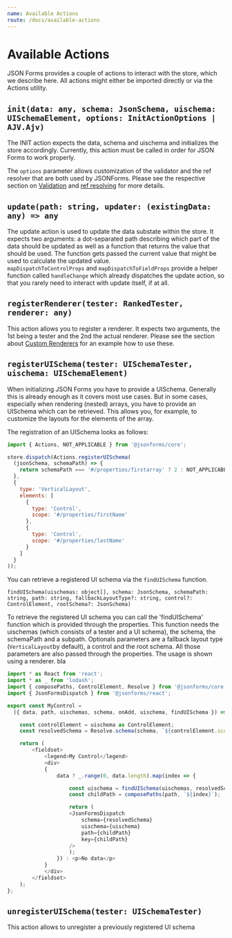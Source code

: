 ```yaml
---
name: Available Actions
route: /docs/available-actions
---
```



# Available Actions

JSON Forms provides a couple of actions to interact with the store, which we describe here. All actions might either be imported directly or via the Actions utility.

## `init(data: any, schema: JsonSchema, uischema: UISchemaElement, options: InitActionOptions | AJV.Ajv)` 

<ApiLink link='/public/api/core/interfaces/initaction.html' title='API' /> 

The INIT action expects the data, schema and uischema and initializes the store accordingly. Currently, this action must be called in order for JSON Forms to work properly.

The `options` parameter allows customization of the validator and the ref resolver that are both used by JSONForms.
Please see the respective section on [Validation](/docs/validation) and [ref resolving](/docs/ref-resolving) for more details.

## `update(path: string, updater: (existingData: any) => any` 

<ApiLink link='/public/api/core/interfaces/updateaction.html' title='API' /> 

The update action is used to update the data substate within the store. 
It expects two arguments: a dot-separated path describing which part of the data should be updated as well as a function that returns the value that should be used. 
The function gets passed the current value that might be used to calculate the updated value.  
`mapDispatchToControlProps` and  `mapDispatchToFieldProps`  provide a helper function called `handleChange` which already dispatches the update action,
 so that you rarely need to interact with update itself, if at all.

## `registerRenderer(tester: RankedTester, renderer: any)` 

<ApiLink link='/public/api/core/interfaces/addrendereraction.html' title='API' /> 

This action allows you to register a renderer. It expects two arguments, the 1st being a tester and the 2nd the actual renderer. 
Please see the section about [Custom Renderers](/docs/custom-renderers) for an example how to use these.

## `registerUISchema(tester: UISchemaTester, uischema: UISchemaElement)`

<ApiLink link='/public/api/core/interfaces/adduischemaaction.html' title='API' /> 

When initializing JSON Forms you have to provide a UISchema. Generally this is already enough as it covers most use cases. 
But in some cases, especially when rendering (nested) arrays, you have to provide an UISchema which can be retrieved.
This allows you, for example, to customize the layouts for the elements of the array.

The registration of an UISchema looks as follows:

```javascript
import { Actions, NOT_APPLICABLE } from '@jsonforms/core';

store.dispatch(Actions.registerUISchema(
  (jsonSchema, schemaPath) => {
    return schemaPath === '#/properties/firstarray' ? 2 : NOT_APPLICABLE;
  },
  {
    type: 'VerticalLayout',
    elements: [
      {
        type: 'Control',
        scope: '#/properties/firstName'
      },
      {
        type: 'Control',
        scope: '#/properties/lastName'
      }
    ]
  }
));
```

You can retrieve a registered UI schema via the `findUISchema` function.

`findUISchema(uischemas: object[], schema: JsonSchema, schemaPath: string, path: string, fallbackLayoutType?: string, control?: ControlElement, rootSchema?: JsonSchema)`

<ApiLink link='/public/api/core/globals.html#finduischema' title='API' /> 

To retrieve the registered UI schema you can call the 'findUISchema' function which is provided through the properties.
This function needs the uischemas (which consists of a tester and a UI schema), the schema, the schemaPath and a subpath. Optionals parameters are a fallback layout type (`VerticalLayout`by default), a control and the root schema.
All those parameters are also passed through the properties. The usage is shown using a renderer.
bla
```javascript
import * as React from 'react';
import * as _ from 'lodash';
import { composePaths, ControlElement, Resolve } from '@jsonforms/core';
import { JsonFormsDispatch } from '@jsonforms/react';

export const MyControl =
  ({ data, path, uischemas, schema, onAdd, uischema, findUISchema }) => {

    const controlElement = uischema as ControlElement;
    const resolvedSchema = Resolve.schema(schema, `${controlElement.scope}/items`);

    return (
        <fieldset>
            <legend>My Control</legend>
            <div>
            {
                data ? _.range(0, data.length).map(index => {

                    const uischema = findUISchema(uischemas, resolvedSchema, controlElement.scope, path);
                    const childPath = composePaths(path, `${index}`);

                    return (
                    <JsonFormsDispatch
                        schema={resolvedSchema}
                        uischema={uischema}
                        path={childPath}
                        key={childPath}
                    />
                    );
                }) : <p>No data</p>
            }
            </div>
        </fieldset>
    );
};
```

## `unregisterUISchema(tester: UISchemaTester)`

<ApiLink link='/public/api/core/globals.html#unregisteruischema' title='API' /> 

This action allows to unregister a previously registered UI schema

